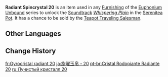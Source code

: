 {{Item Infobox
|id           = 141020
|image        = Item Radiant Spincrystal.png
|type         = Adventure Items
|group        = Radiant Spincrystals
|group2       = Mondstadt Spincrystals
|quality      = 4
|invCategory  = Precious Items
|description  = This wondrous crystal contains a certain rhythm, like something beautiful woven from delicate silk. These items can be found throughout the mainland or from merchants who collect curios. The tune held within this crystal can be revivified in your [[Serenitea Pot]] using either "[[Euphonium Unbound: Winding]]" or "[[Euphonium Unbound: Soaring]]." The tune contained within this [[Radiant Spincrystal]] is "[[Whispering Plain]]."
|source1      = [[Chubby]]
|track        = Whispering Plain
}}
'''Radiant Spincrystal 20''' is an item used in any [[Furnishing]] of the [[Euphonium Unbound]] series to unlock the [[Soundtrack]] ''[[Whispering Plain]]'' in the [[Serenitea Pot]]. It has a chance to be sold by the [[Teapot Traveling Salesman]].

==Other Languages==
{{Other Languages
|default_hidden = 1
|en      = Radiant Spincrystal 20
|zhs     = 旋曜玉帛・其二十
|zhs_rm  = Xuán Yào Yùbó - Qí Èrshí
|zht     = 旋曜玉帛・其二十
|zht_rm  = Xuán Yào Yùbó - Qí Èrshí
|ja      = 旋曜玉帛・20
|ja_rm   = Sen'you Gyokuhaku - Nijuu{{Assumed}}
|ko      = 빛나는 결정・20
|ko_rm   = Binnaneun Gyeoljeong - Isip
|es      = Girocristal radiante (20)
|fr      = Gyrocristal radiant 20
|ru      = Лучистый кристалл {{tt|20|двадцать}}
|th      = Radiant Spincrystal 20
|vi      = Ngọc Thạch Âm Vang 20
|de      = Strahlender Drehkristall XX
|id      = Radiant Spincrystal 20
|pt      = Cristal Rodopiante Radiante 20
|tr      = Parlak Burgu Kristal 20
|it      = Voltacristallo radioso 20
}}

==Change History==
{{Change History|2.6}}

[[fr:Gyrocristal radiant 20]]
[[ja:旋曜玉帛・20]]
[[pt-br:Cristal Rodopiante Radiante 20]]
[[ru:Лучистый кристалл 20]]